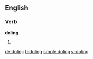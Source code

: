 ==English==

===Verb===
'''doling'''

# {{present participle of|dole}}

[[de:doling]]
[[fr:doling]]
[[simple:doling]]
[[vi:doling]]